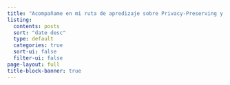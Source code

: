 ```yaml
---
title: "Acompañame en mi ruta de apredizaje sobre Privacy-Preserving y Deep Learning"
listing:
  contents: posts
  sort: "date desc"
  type: default
  categories: true
  sort-ui: false
  filter-ui: false
page-layout: full
title-block-banner: true
---
```



